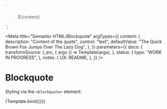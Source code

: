 <!--
@license EUPL-1.2
Copyright (c) 2021 Robbert Broersma
Copyright (c) 2021 Gemeente Utrecht
-->


<!-- Import component and component styles -->


<!-- Import Docs -->


  `<section class="utrecht-html">
  <blockquote>
    <p>${content}</p>
  </blockquote>
</section>`;

<Meta
  title="Semantic HTML/Blockquote"
  argTypes={{
    content: {
      description: "Content of the quote",
      control: "text",
      defaultValue: "The Quick Brown Fox Jumps Over The Lazy Dog",
    },
  }}
  parameters={{
    docs: {
      transformSource: (_src, { args }) => Template(args),
    },
    status: {
      type: "WORK IN PROGRESS",
    },
    notes: {
      UX: README,
    },
  }}
/>

# Blockquote

Styling via the `<blockquote>` element:

<Canvas>
  <Story name="Blockquote in HTML">{Template.bind({})}</Story>
</Canvas>

<ArgsTable story="Blockquote in HTML" />

